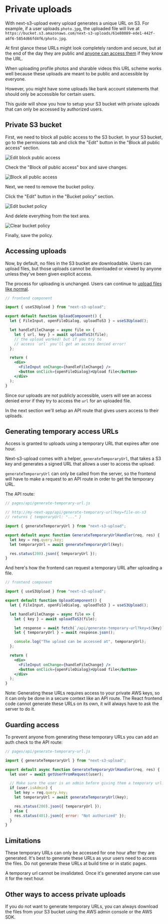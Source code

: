 # Private uploads

With next-s3-upload every upload generates a unique URL on S3. For example, if a user uploads `photo.jpg`, the uploaded file will live at `https://bucket.s3.amazonaws.com/next-s3-uploads/61e80089-ede1-442f-a6f6-5854d66fd4f6/photo.jpg`.

At first glance these URLs might look completely random and secure, but at the end of the day they are public and [anyone can access them](https://security.stackexchange.com/questions/53458/is-it-safe-to-rely-on-uuids-for-privacy) if they know the URL.

When uploading profile photos and sharable videos this URL scheme works well because these uploads are meant to be public and accessible by everyone.

However, you might have some uploads like bank account statements that should only be accessible for certain users.

This guide will show you how to setup your S3 bucket with private uploads that can only be accessed by authorized users.

## Private S3 bucket

First, we need to block all public access to the S3 bucket. In your S3 bucket, go to the permissions tab and click the "Edit" button in the "Block all public access" section.

![Edit block public access](/edit-block-public-access.png)

Check the "Block _all_ public access" box and save changes.

![Block all public access](/block-all-public-access.png)

Next, we need to remove the bucket policy.

Click the "Edit" button in the "Bucket policy" section.

![Edit bucket policy](/edit-bucket-policy.png)

And delete everything from the text area.

![Clear bucket policy](/clear-bucket-policy.png)

Finally, save the policy.

## Accessing uploads

Now, by default, no files in the S3 bucket are downloadable. Users can upload files, but those uploads cannot be downloaded or viewed by anyone unless they've been given explicit access.

The process for uploading is unchanged. Users can continue to [upload files like normal](/basic-example).

```jsx
// frontend component

import { useS3Upload } from "next-s3-upload";

export default function UploadComponent() {
  let { FileInput, openFileDialog, uploadToS3 } = useS3Upload();

  let handleFileChange = async file => {
    let { url, key } = await uploadToS3(file);
    // the upload worked! but if you try to
    // access `url` you'll get an access denied error!
  };

  return (
    <div>
      <FileInput onChange={handleFileChange} />
      <button onClick={openFileDialog}>Upload file</button>
    </div>
  );
}
```

Since our uploads are not publicly accessible, users will see an access denied error if they try to access the `url` for an uploaded file.

In the next section we'll setup an API route that gives users access to their uploads.

## Generating temporary access URLs

Access is granted to uploads using a temporary URL that expires after one hour.

Next-s3-upload comes with a helper, `generateTemporaryUrl`, that takes a S3 key and generates a signed URL that allows a user to access the upload.

`generateTemporaryUrl` can only be called from the server, so the frontend will have to make a request to an API route in order to get the temporary URL.

The API route:

```js
// pages/api/generate-temporary-url.js

// http://my-next-app/api/generate-temporary-url?key=file-on-s3
// returns { temporaryUrl: "..." }

import { generateTemporaryUrl } from "next-s3-upload";

export default async function GenerateTemporaryUrlHandler(req, res) {
  let key = req.query.key;
  let temporaryUrl = await generateTemporaryUrl(key);

  res.status(200).json({ temporaryUrl });
}
```

And here's how the frontend can request a temporary URL after uploading a file.

```jsx
// frontend component

import { useS3Upload } from "next-s3-upload";

export default function UploadComponent() {
  let { FileInput, openFileDialog, uploadToS3 } = useS3Upload();

  let handleFileChange = async file => {
    let { key } = await uploadToS3(file);

    let response = await fetch(`/api/generate-temporary-url?key=${key}`);
    let { temporaryUrl } = await response.json();

    console.log("The upload can be accessed at", temporaryUrl);
  };

  return (
    <div>
      <FileInput onChange={handleFileChange} />
      <button onClick={openFileDialog}>Upload file</button>
    </div>
  );
}
```

Note: Generating these URLs requires access to your private AWS keys, so it can only be done in a secure context like an API route. The React frontend code cannot generate these URLs on its own, it will always have to ask the server to do it.

## Guarding access

To prevent anyone from generating these temporary URLs you can add an auth check to the API route:

```js
// pages/api/generate-temporary-url.js

import { generateTemporaryUrl } from "next-s3-upload";

export default async function GenerateTemporaryUrlHandler(req, res) {
  let user = await getUserFromRequest(user);

  // Make sure the user is an admin before giving them a temporary url!
  if (user.isAdmin) {
    let key = req.query.key;
    let temporaryUrl = await generateTemporaryUrl(key);

    res.status(200).json({ temporaryUrl });
  } else {
    res.status(401).json({ error: "Not authorized" });
  }
}
```

## Limitations

These temporary URLs can only be accessed for one hour after they are generated. It's best to generate these URLs as your users need to access the files. Do not generate these URLs at build time or in static pages.

A temporary url cannot be invalidated. Once it's generated anyone can use it for the next hour.

## Other ways to access private uploads

If you do not want to generate temporary URLs, you can always download the files from your S3 bucket using the AWS admin console or the AWS SDK.
